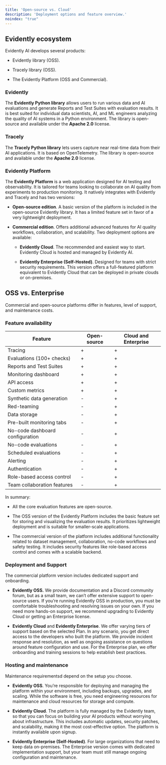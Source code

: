 ```yaml
---
title: 'Open-source vs. Cloud'
description: 'Deployment options and feature overview.'
noindex: "true"
---
```


## Evidently ecosystem 

Evidently AI develops several products:

* Evidently library (OSS).

* Tracely library (OSS).

* The Evidently Platform (OSS and Commercial).

### **Evidently**&#x20;

The **Evidently Python library** allows users to run various data and AI evaluations and generate Reports and Test Suites with evaluation results. It is best suited for individual data scientists, AI, and ML engineers analyzing the quality of AI systems in a Python environment. The library is open-source and available under the **Apache 2.0** license.

### **Tracely**&#x20;

The **Tracely Python library** lets users capture near real-time data from their AI applications. It is based on OpenTelemetry. The library is open-source and available under the **Apache 2.0** license.

### Evidently Platform

The **Evidently Platform** is a web application designed for AI testing and observability. It is tailored for teams looking to collaborate on AI quality from experiments to production monitoring. It natively integrates with Evidently and Tracely and has two versions:

* **Open-source edition**. A basic version of the platform is included in the open-source Evidently library. It has a limited feature set in favor of a very lightweight deployment.

* **Commercial edition**. Offers additional advanced features for AI quality workflows, collaboration, and scalability. Two deployment options are available:

  * **Evidently Cloud**. The recommended and easiest way to start. Evidently Cloud is hosted and managed by Evidently AI.

  * **Evidently Enterprise (Self-Hosted)**. Designed for teams with strict security requirements. This version offers a full-featured platform equivalent to Evidently Cloud that can be deployed in private clouds or on-premises.

## OSS vs. Enterprise

Commercial and open-source platforms differ in features, level of support, and maintenance costs.

### Feature availability

| Feature                         | Open-source | Cloud and Enterprise |
| ------------------------------- | ----------- | -------------------- |
| Tracing                         | +           | +                    |
| Evaluations (100+ checks)       | +           | +                    |
| Reports and Test Suites         | +           | +                    |
| Monitoring dashboard            | +           | +                    |
| API access                      | +           | +                    |
| Custom metrics                  | +           | +                    |
| Synthetic data generation       | -           | +                    |
| Red-teaming                     | -           | +                    |
| Data storage                    | -           | +                    |
| Pre-built monitoring tabs       | -           | +                    |
| No-code dashboard configuration | -           | +                    |
| No-code evaluations             | -           | +                    |
| Scheduled evaluations           | -           | +                    |
| Alerting                        | -           | +                    |
| Authentication                  | -           | +                    |
| Role-based access control       | -           | +                    |
| Team collaboration features     | -           | +                    |

In summary:

* All the core evaluation features are open-source.

* The OSS version of the Evidently Platform includes the basic feature set for storing and visualizing the evaluation results. It prioritizes lightweight deployment and is suitable for smaller-scale applications.&#x20;

* The commercial version of the platform includes additional functionality related to dataset management, collaboration, no-code workflows and safety testing. It includes security features like role-based access control and comes with a scalable backend.[
  ](https://evi.mintlify.app/faq/why_evidently)

### Deployment and Support

The commercial platform version includes dedicated support and onboarding.

* **Evidently OSS.** We provide documentation and a Discord community forum, but as a small team, we can’t offer extensive support to open-source users. If you’re running Evidently OSS in production, you must be comfortable troubleshooting and resolving issues on your own. If you need more hands-on support, we recommend upgrading to Evidently Cloud or getting an Enterprise license.

* **Evidently Cloud** and **Evidently Enterprise**. We offer varying tiers of support based on the selected Plan. In any scenario, you get direct access to the developers who built the platform. We provide incident response and resolution, as well as ongoing assistance on questions around feature configuration and use. For the Enterprise plan, we offer onboarding and training sessions to help establish best practices.

### Hosting and maintenance

Maintenance requirementsd depend on the setup you choose.

* **Evidently OSS**. You’re responsible for deploying and managing the platform within your environment, including backups, upgrades, and scaling. While the software is free, you need engineering resources for maintenance and cloud resources for storage and compute.

* **Evidently Cloud**. The platform is fully managed by the Evidently team, so that you can focus on building your AI products without worrying about infrastructure. This includes automatic updates, security patches, and scalability, making it the most cost-effective option. The platform is instantly available upon signup. 

* **Evidently Enterprise (Self-Hosted)**. For large organizations that need to keep data on-premises. The Enterprise version comes with dedicated implementation support, but your team must still manage ongoing configuration and maintenance.